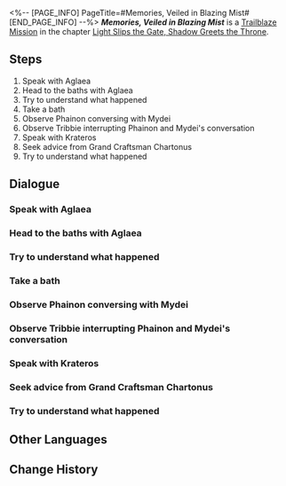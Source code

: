 <%-- [PAGE_INFO]
PageTitle=#Memories, Veiled in Blazing Mist#
[END_PAGE_INFO] --%>
{{Stub|Dialogue.}}
{{Mission Infobox
|id            = 1040205
|title         = 
|image         = Mission Memories, Veiled in Blazing Mist.png{{subst:void|<!--$UPLOAD:<<SpriteOutput/Chronicle/1040205.png>-<Mission Memories, Veiled in Blazing Mist.png>-<Fate's Atlas Images>>-->}}
|type          = Trailblaze
|event_name    = 
|chapter       = Light Slips the Gate, Shadow Greets the Throne
|requirements  = [[Trailblaze Mission]] ''[[Lamentations, Bring Not Empty Tears]]'' completed
|summary       = Tribbie sensed that Trianne had used divine power again due to being in danger. To ease her worries, she went to the baths with Aglaea for relaxation. Strangely, multiple visitors suddenly passed out in the baths. Hyacine's examination showed an unexpected reason: Overheated water. The culprit behind it turned out to be a ridiculous competition between Phainon and Mydei.
|characters    = Aglaea; Castorice; Hyacine; Merchant; Mydei; Phainon; Trailblazer; Tribbie
|startLocation = [[Amphoreus]] - [["Eternal Holy City" Okhema]]
|world         = Amphoreus
|area          = "Eternal Holy City" Okhema
|prev          = Lamentations, Bring Not Empty Tears
|next          = Passages, Knocking Echoes in Dreams
|rewards       = Trailblaze EXP*500; Stellar Jade*60; Refined Aether*4; Lost Crystal*4; Celestial Ambrosia*200; Credit*80,000
}}
'''''Memories, Veiled in Blazing Mist''''' is a [[Trailblaze Mission]] in the chapter [[Light Slips the Gate, Shadow Greets the Throne]].

==Steps==
# Speak with Aglaea
# Head to the baths with Aglaea
# Try to understand what happened
# Take a bath
# Observe Phainon conversing with Mydei
# Observe Tribbie interrupting Phainon and Mydei's conversation
# Speak with Krateros
# Seek advice from Grand Craftsman Chartonus
# Try to understand what happened

<!--
==Gameplay Notes==

--><!--
==Trial Character==

-->
==Dialogue==
{{Stub Dialogue}}

===Speak with Aglaea{{subst:void|<!--104020501-->}}===
{{Mission Description|type=trailblaze|location="Eternal Holy City" Okhema|'''We''' sense that Trianne used her divine power again. '''We're''' worried about her... Agy noticed our concern and agreed to go to the baths together to unwind.}}
{{Dialogue Start}}
:{{tx}}
{{Dialogue End}}

===Head to the baths with Aglaea{{subst:void|<!--104020502-->}}===
{{Dialogue Start}}
:{{tx}}
{{Dialogue End}}

===Try to understand what happened{{subst:void|<!--104020503-->}}===
{{Mission Description|type=trailblaze|location="Eternal Holy City" Okhema|update|Multiple visitors suddenly pass out in the baths. Hyacine's examination shows an unexpected reason: overheated water. But who is the culprit...?}}
{{Dialogue Start}}
:{{tx}}
{{Dialogue End}}

===Take a bath{{subst:void|<!--104020504-->}}===
{{Dialogue Start}}
:{{tx}}
{{Dialogue End}}

===Observe Phainon conversing with Mydei{{subst:void|<!--104020505-->}}===
{{Mission Description|type=trailblaze|location="Eternal Holy City" Okhema|update|Following a ridiculous contest, Phainon and Mydei stop to rest. The two warriors discuss the Coreflame trial, revealing untold stories from their pasts...}}
{{Dialogue Start}}
:{{tx}}
{{Dialogue End}}

===Observe Tribbie interrupting Phainon and Mydei's conversation{{subst:void|<!--104020506-->}}===
{{Dialogue Start}}
:{{tx}}
{{Dialogue End}}

===Speak with Krateros{{subst:void|<!--104020512-->}}===
{{Mission Description|type=trailblaze|location=Vortex of Genesis|update|Krateros' stubborn persistence once again brings the fate and future of the Kremnoan people before you...}}
{{Dialogue Start}}
:{{tx}}
{{Dialogue End}}

===Seek advice from Grand Craftsman Chartonus{{subst:void|<!--104020513-->}}===
{{Dialogue Start}}
:{{tx}}
{{Dialogue End}}

===Try to understand what happened{{subst:void|<!--104020510-->}}===
{{Mission Description|type=trailblaze|location="Eternal Holy City" Okhema|update|Multiple visitors suddenly pass out in the baths. Hyacine's examination shows an unexpected reason: overheated water. But who is the culprit...?}}
{{Dialogue Start}}
:{{tx}}
{{Dialogue End}}

==Other Languages==
{{Other Languages
|en   = Memories, Veiled in Blazing Mist
|zhs  = 旧忆啊，热雾中显隐扑朔
|zht  = 舊憶啊，熱霧中顯隱撲朔
|ja   = 記憶よ、熱き霧に包まれて
|ko   = 옛 기억이여, 뜨거운 안갯속에서 비틀거리네
|es   = Recuerdos, envueltos en la niebla
|fr   = Souvenirs embrumés
|ru   = О воспоминания, окутанные жарким туманом
|th   = ความทรงจำเอ๋ย จงเร้นแฝงกลางหมอกระอุ
|vi   = Hỡi Ký Ức, Mơ Hồ Sau Màn Sương Nóng
|de   = Erinnerungen, gehüllt in brennenden Nebel
|id   = Memori, Samar-Samar di Balik Kabut Panas
|pt   = Memórias, Veladas na Névoa Ardente
}}

==Change History==
{{Change History|3.1}}

